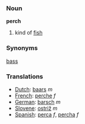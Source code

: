 ===Noun===
'''perch'''

# kind of [[fish]]

===Synonyms===
[[bass]]
===Translations===
*[[Dutch]]: [[baars]] ''m''
*[[French]]: [[perche]] ''f''
*[[German]]: [[barsch]] ''m''
*[[Slovene]]: [[ostriž]] ''m''
*[[Spanish]]: [[perca]] ''f'', [[percha]] ''f''